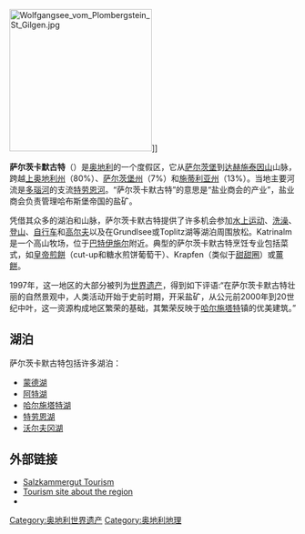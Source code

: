 {{noteTA
|G1=奥地利地名
}}
{{Infobox World Heritage Site
| zh_name = 哈尔施塔特-达赫施泰因/萨尔茨卡默古特文化景观
| en_name = Hallstatt-Dachstein / Salzkammergut Cultural Landscape
| fr_name = Paysage culturel de Hallstatt-Dachstein / Salzkammergut
| site_img = Hallstatt_8.jpg
| site_img_width = 350px
| country = {{AUT}}
| Region = 欧洲和北美地区
| criterion_c = (iii), (iv)
| rg_year = 1997年（[[世界遗产#世界遗产委员会会议|第21屆]]）
| ex_rg_year = 
| remarks = 
| org_url = http://whc.unesco.org/en/list/806 806
| map_img = 
| map_img_width = 
}}
[[Image:Wolfgangsee_vom_Plombergstein_St_Gilgen.jpg|250px]]]]

'''萨尔茨卡默古特'''（{{lang-en|Salzkammergut}}）是[[奥地利|奥地利]]的一个度假区，它从[[萨尔茨堡|萨尔茨堡]]到[[达赫施泰因山|达赫施泰因山]]山脉，跨越[[上奥地利州|上奥地利州]]（80%）、[[萨尔茨堡州|萨尔茨堡州]]（7%）和[[施蒂利亚州|施蒂利亚州]]（13%）。当地主要河流是[[多瑙河|多瑙河]]的支流[[特劳恩河|特劳恩河]]。“萨尔茨卡默古特”的意思是“盐业商会的产业”，盐业商会负责管理哈布斯堡帝国的盐矿。

凭借其众多的湖泊和山脉，萨尔茨卡默古特提供了许多机会参加[[水上运动|水上运动]]、[[洗澡|洗澡]]、[[登山|登山]]、[[自行车|自行车]]和[[高尔夫|高尔夫]]以及在Grundlsee或Toplitz湖等湖泊周围放松。Katrinalm是一个高山牧场，位于[[巴特伊施尔|巴特伊施尔]]附近。典型的萨尔茨卡默古特烹饪专业包括菜式，如[[皇帝煎餅|皇帝煎餅]]（cut-up和糖水煎饼葡萄干）、Krapfen（类似于[[甜甜圈|甜甜圈]]）或[[薑餅|薑餅]]。 

1997年，这一地区的大部分被列为[[欧洲世界遗产|世界遗产]]，得到如下评语:“在萨尔茨卡默古特壮丽的自然景观中，人类活动开始于史前时期，开采盐矿，从公元前2000年到20世纪中叶，这一资源构成地区繁荣的基础，其繁荣反映于[[哈尔施塔特|哈尔施塔特]]镇的优美建筑。”

==湖泊==
萨尔茨卡默古特包括许多湖泊：
* [[蒙德湖_(湖泊)|蒙德湖]] 
* [[阿特湖_(湖泊)|阿特湖]] 
* [[哈尔施塔特湖|哈尔施塔特湖]]
* [[特劳恩湖|特劳恩湖]]  
* [[沃尔夫冈湖|沃尔夫冈湖]]

==外部链接==
{{Commons category|Salzkammergut}}
* [http://www.salzkammergut.at Salzkammergut Tourism] {{Wayback|url=http://www.salzkammergut.at/ |date=20210426141821 }}
* [http://www.alltravelaustria.com/Austria/Destination_Guides/Regions/salzkammergut.htm Tourism site about the region] {{Wayback|url=http://www.alltravelaustria.com/Austria/Destination_Guides/Regions/salzkammergut.htm |date=20040402032931 }}
* {{Cite Collier's|wstitle=Salzkammergut|short=x}}

{{coord|47.5594444544|N|13.6463888989|E|source:ruwiki_region:AT_type:landmark|format=dms|display=title}}
{{奥地利世界遗产}}
[[Category:奥地利世界遗产|Category:奥地利世界遗产]]
[[Category:奥地利地理|Category:奥地利地理]]